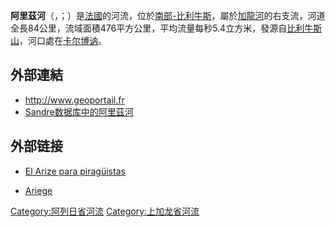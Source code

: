 {{noteTA
|G1=法国地名
|G2=单位
}}
{{Infobox river
 | name              = 阿里兹河
 | native_name       = Arize 
 | image             = L'Arize.jpg
 | image_caption     = 与[[加龍河|加龍河]]于[[卡尔博讷|卡尔博讷]]汇流处附近的阿里兹河
 | map               = Arize.png
 | map_caption       = 阿里兹河流域图
 | source1_location  = [[比利牛斯山|比利牛斯山]] 
 | mouth_location    = [[加龍河|加龍河]]
 | mouth_coordinates = {{coord|43|17|19|N|1|13|33|E|name=Garonne-Arize|display=inline,title}}
 | progression       = {{RGaronne}}
 | subdivision_type1 = [[世界政區索引|国家]]
 | subdivision_name1 = {{FR}}
 | length            = {{convert|84|km|abbr=on}}
 | source1_elevation = {{convert|1,355|m|abbr=on}}
 | discharge1_avg    = 
 | basin_size        =
}}
'''阿里茲河'''（{{lang-fr|Arize}}，{{IPA-fr|aʁiz}}；{{lang-oc|Arisa}}）是[[法國|法國]]的河流，位於[[南部-比利牛斯|南部-比利牛斯]]，屬於[[加龍河|加龍河]]的右支流，河道全長84公里，流域面積476平方公里，平均流量每秒5.4立方米，發源自[[比利牛斯山|比利牛斯山]]，河口處在[[卡尔博讷|卡尔博讷]]。

==外部連結==
*http://www.geoportail.fr {{Wayback|url=http://www.geoportail.fr/ |date=20101215171356 }}
*[http://sandre.eaufrance.fr/app/chainage/courdo/htm/O07-0400.php?cg=O07-0400 Sandre数据库中的阿里茲河] {{Wayback|url=http://sandre.eaufrance.fr/app/chainage/courdo/htm/O07-0400.php?cg=O07-0400 |date=20190713180511 }}

==外部链接==
*{{fr icon}} [https://web.archive.org/web/20070902005153/http://www.eauxvives.org/rivieres/details_riviere.asp?laquelle=401 El Arize para piragüistas] 
*[http://www.ariege.com/vergersdesesame/info.html Ariege] {{Wayback|url=http://www.ariege.com/vergersdesesame/info.html |date=20150525040135 }}

{{France-geo-stub}}
[[Category:阿列日省河流|Category:阿列日省河流]]
[[Category:上加龙省河流|Category:上加龙省河流]]